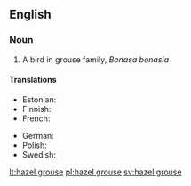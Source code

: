 ==English==
{{wikipedia}}

===Noun===
{{en-noun|sg=[[hazel]] [[grouse]]}}

# A bird in grouse family, ''Bonasa bonasia''

====Translations====
{{trans-top|bird}}
* Estonian: {{t-|et|laanepüü}}
* Finnish: {{t+|fi|pyy}}
* French: {{t-|fr|gélinotte des bois|f}}
{{trans-mid}}
* German: {{t+|de|Haselhuhn|n}}
* Polish: {{t+|pl|jarząbek|m}}
* Swedish: {{t+|sv|järpe|c}}
{{trans-bottom}}

[[lt:hazel grouse]]
[[pl:hazel grouse]]
[[sv:hazel grouse]]